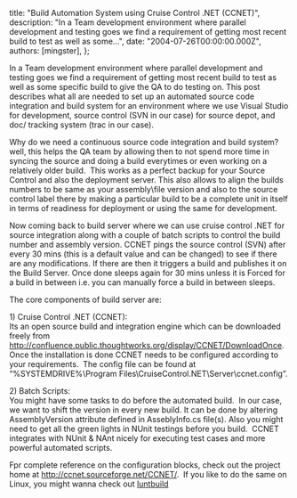 
  title: "Build Automation System using Cruise Control .NET (CCNET)",
  description: "In a Team development environment where parallel development and testing goes we find a requirement of getting most recent build to test as well as some...",
  date: "2004-07-26T00:00:00.000Z",
  authors: [mingster],
};

<p>In a Team development environment where parallel development and testing goes we find a requirement of getting most recent build to test as well as some specific build to give the QA to do testing on. This post describes what all are needed to set up an automated source code integration and build system for an environment where we use Visual Studio for development, source control (SVN in our case) for source depot, and doc/ tracking system (trac in our case).</p>
<p>Why do we need a continuous source code integration and build system? well, this helps the QA team by allowing then to not spend more time in syncing the source and doing a build everytimes or even working on a relatively older build.  This works as a perfect backup for your Source Control and also the deployment server. This also allows to align the builds numbers to be same as your assembly\file version and also to the source control label there by making a particular build to be a complete unit in itself in terms of readiness for deployment or using the same for development.</p>
<p>Now coming back to build server where we can use cruise control .NET for source integration along with a couple of batch scripts to control the build number and assembly version. CCNET pings the source control (SVN) after every 30 mins (this is a default value and can be changed) to see if there are any modifications. If there are then it triggers a build and publishes it on the Build Server. Once done sleeps again for 30 mins unless it is Forced for a build in between i.e. you can manually force a build in between sleeps.</p>
<p>The core components of build server are:</p>
<p>1) Cruise Control .NET (CCNET):<br />
Its an open source build and integration engine which can be downloaded freely from <a href="http://confluence.public.thoughtworks.org/display/CCNET/DownloadOnce">http://confluence.public.thoughtworks.org/display/CCNET/DownloadOnce</a>. Once the installation is done CCNET needs to be configured according to your requirements.  The config file can be found at “%SYSTEMDRIVE%\Program Files\CruiseControl.NET\Server\ccnet.config”.</p>
<p>2) Batch Scripts:<br />
You might have some tasks to do before the automated build.  In our case, we want to shift the version in every new build. It can be done by altering AssemblyVersion attribute defined in AsseblyInfo.cs file(s). Also you might need to get all the green lights in NUnit testings before you build.  CCNET integrates with NUnit &amp; NAnt nicely for executing test  cases and more powerful automated scripts.</p>
<p>Fpr complete reference on the configuration blocks, check out the project home at <a href="http://ccnet.sourceforge.net/CCNET/">http://ccnet.sourceforge.net/CCNET/</a>.  If you like to do the same on Linux, you might wanna check out <a href="http://www.blogger.com/luntbuild.javaforge.com">luntbuild</a></p>
